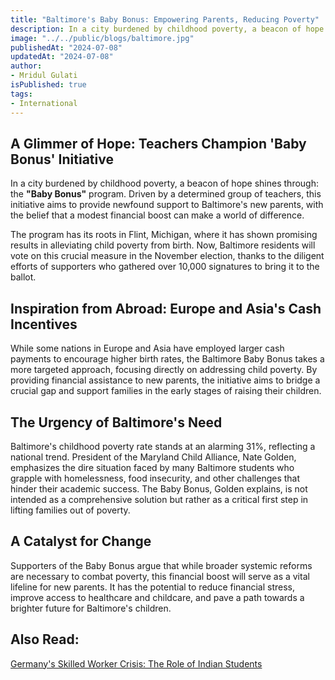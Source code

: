 ```yaml
---
title: "Baltimore's Baby Bonus: Empowering Parents, Reducing Poverty"
description: In a city burdened by childhood poverty, a beacon of hope shines through: the **"Baby Bonus"** program. Driven by a determined group of teachers, this initiative aims to provide newfound support to Baltimore's new parents, with the belief that a modest financial boost can make a world of difference.
image: "../../public/blogs/baltimore.jpg"
publishedAt: "2024-07-08"
updatedAt: "2024-07-08"
author: 
- Mridul Gulati
isPublished: true
tags: 
- International
---
```


## A Glimmer of Hope: Teachers Champion 'Baby Bonus' Initiative

In a city burdened by childhood poverty, a beacon of hope shines through: the **"Baby Bonus"** program. Driven by a determined group of teachers, this initiative aims to provide newfound support to Baltimore's new parents, with the belief that a modest financial boost can make a world of difference.

The program has its roots in Flint, Michigan, where it has shown promising results in alleviating child poverty from birth. Now, Baltimore residents will vote on this crucial measure in the November election, thanks to the diligent efforts of supporters who gathered over 10,000 signatures to bring it to the ballot.

## Inspiration from Abroad: Europe and Asia's Cash Incentives

While some nations in Europe and Asia have employed larger cash payments to encourage higher birth rates, the Baltimore Baby Bonus takes a more targeted approach, focusing directly on addressing child poverty. By providing financial assistance to new parents, the initiative aims to bridge a crucial gap and support families in the early stages of raising their children.

## The Urgency of Baltimore's Need

Baltimore's childhood poverty rate stands at an alarming 31%, reflecting a national trend. President of the Maryland Child Alliance, Nate Golden, emphasizes the dire situation faced by many Baltimore students who grapple with homelessness, food insecurity, and other challenges that hinder their academic success. The Baby Bonus, Golden explains, is not intended as a comprehensive solution but rather as a critical first step in lifting families out of poverty.

## A Catalyst for Change

Supporters of the Baby Bonus argue that while broader systemic reforms are necessary to combat poverty, this financial boost will serve as a vital lifeline for new parents. It has the potential to reduce financial stress, improve access to healthcare and childcare, and pave a path towards a brighter future for Baltimore's children.

## Also Read: 

[Germany's Skilled Worker Crisis: The Role of Indian Students](https://onlinekhabri.com/blog/germany-skilled-worker-crisis-role-of-india)


